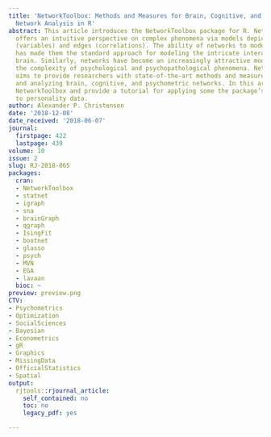 ```yaml
---
title: 'NetworkToolbox: Methods and Measures for Brain, Cognitive, and Psychometric
  Network Analysis in R'
abstract: This article introduces the NetworkToolbox package for R. Network analysis
  offers an intuitive perspective on complex phenomena via models depicted by nodes
  (variables) and edges (correlations). The ability of networks to model complexity
  has made them the standard approach for modeling the intricate interactions in the
  brain. Similarly, networks have become an increasingly attractive model for studying
  the complexity of psychological and psychopathological phenomena. NetworkToolbox
  aims to provide researchers with state-of-the-art methods and measures for es timating
  and analyzing brain, cognitive, and psychometric networks. In this article, I introduce
  NetworkToolbox and provide a tutorial for applying some the package’s functions
  to personality data.
author: Alexander P. Christensen
date: '2018-12-08'
date_received: '2018-06-07'
journal:
  firstpage: 422
  lastpage: 439
volume: 10
issue: 2
slug: RJ-2018-065
packages:
  cran:
  - NetworkToolbox
  - statnet
  - igraph
  - sna
  - brainGraph
  - qgraph
  - IsingFit
  - bootnet
  - glasso
  - psych
  - MVN
  - EGA
  - lavaan
  bioc: ~
preview: preview.png
CTV:
- Psychometrics
- Optimization
- SocialSciences
- Bayesian
- Econometrics
- gR
- Graphics
- MissingData
- OfficialStatistics
- Spatial
output:
  rjtools::rjournal_article:
    self_contained: no
    toc: no
    legacy_pdf: yes

---
```


